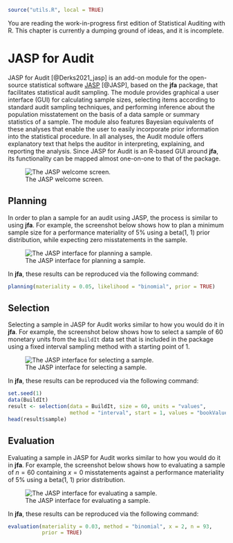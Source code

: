 ```r
source("utils.R", local = TRUE)
```

::: {.callout-note appearance="simple"}
You are reading the work-in-progress first edition of Statistical Auditing with
R. This chapter is currently a dumping ground of ideas, and it is incomplete.
:::

# JASP for Audit {#chap-jasp}

JASP for Audit [@Derks2021_jasp] is an add-on module for the open-source
statistical software [JASP](http://jasp-stats.org/) [@JASP], based on the
**jfa** package, that facilitates statistical audit sampling. The module
provides graphical a user interface (GUI) for calculating sample sizes,
selecting items according to standard audit sampling techniques, and performing
inference about the population misstatement on the basis of a data sample or
summary statistics of a sample. The module also features Bayesian equivalents of
these analyses that enable the user to easily incorporate prior information into
the statistical procedure. In all analyses, the Audit module offers explanatory
text that helps the auditor in interpreting, explaining, and reporting the
analysis. Since JASP for Audit is an R-based GUI around **jfa**, its
functionality can be mapped almost one-on-one to that of the package.

![The JASP welcome screen.](img/JASP.png){fig-align="center"}

## Planning

In order to plan a sample for an audit using JASP, the process is similar to
using **jfa**. For example, the screenshot below shows how to plan a minimum
sample size for a performance materiality of 5% using a beta(1, 1) prior
distribution, while expecting zero misstatements in the sample.

![The JASP interface for planning a sample.](img/JASP_planning.png){fig-align="center"}

In **jfa**, these results can be reproduced via the following command:

```r
planning(materiality = 0.05, likelihood = "binomial", prior = TRUE)
```

## Selection

Selecting a sample in JASP for Audit works similar to how you would do it in
**jfa**. For example, the screenshot below shows how to select a sample of 60
monetary units from the `BuildIt` data set that is included in the package using
a fixed interval sampling method with a starting point of 1.

![The JASP interface for selecting a sample.](img/JASP_selection.png){fig-align="center"}

In **jfa**, these results can be reproduced via the following command:

```r
set.seed(1)
data(BuildIt)
result <- selection(data = BuildIt, size = 60, units = "values",
                    method = "interval", start = 1, values = "bookValue")
head(result$sample)
```

## Evaluation

Evaluating a sample in JASP for Audit works similar to how you would do it in
**jfa**. For example, the screenshot below shows how to evaluating a sample of
$n = 60$ containing $x = 0$ misstatements against a performance materiality of
5% using a beta(1, 1) prior distribution.

![The JASP interface for evaluating a sample.](img/JASP_evaluation.png){fig-align="center"}

In **jfa**, these results can be reproduced via the following command:

```r
evaluation(materiality = 0.03, method = "binomial", x = 2, n = 93,
           prior = TRUE)
```
